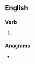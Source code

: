==English==

===Verb===
{{head|en|verb form}}

# {{en-third-person singular of|rewarm}}

===Anagrams===
* {{l|en|swarmer}}, {{l|en|warmers}}